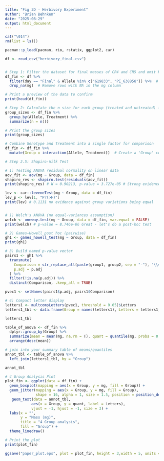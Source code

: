 ```yaml
---
title: "Fig 3D - Herbivory Experiment"
author: "Brian Behnken"
date: "2025-08-29"
output: html_document
---
```


```r

cat("\014")
rm(list = ls())

pacman::p_load(pacman, rio, rstatix, ggplot2, car)

df <- read_csv("herbivory_final.csv")


# Step 1: Filter the dataset for final masses of CR4 and CR5 and omit NAs
df_fin <- df %>%
  filter(day == "Final" & Allele %in% c("G19833", "PI_638858")) %>%  # Only CR4 and CR5 final masses
  drop_na(mg)  # Remove rows with NA in the mg column

# Print a preview of the data to confirm
print(head(df_fin))

# Step 2: Calculate the n size for each group (treated and untreated) for CR4 and CR5
group_sizes <- df_fin %>%
  group_by(Allele, Treatment) %>%
  summarize(n = n())

# Print the group sizes
print(group_sizes)

# Combine Genotype and Treatment into a single factor for comparison
df_fin <- df_fin %>%
  mutate(Group = interaction(Allele, Treatment))  # Create a 'Group' column

```

``` r

# Step 2.5: Shapiro-Wilk Test

# 1) Testing ANOVA residual normality on linear data
aov_fit <- aov(mg ~ Group, data = df_fin)
shapiro_res <- shapiro.test(residuals(aov_fit))
print(shapiro_res) # W = 0.90213, p-value = 3.727e-05 # Strong evidence against normality

lev <- car::leveneTest(mg ~ Group, data = df_fin)
lev_p <- lev[1, "Pr(>F)"]
print(lev) # 0.1131 no evidence against group variations being equal


# 1) Welch's ANOVA (no equal-variances assumption)
welch <- oneway.test(mg ~ Group, data = df_fin, var.equal = FALSE)
print(welch) # p-value = 8.746e-06 Great - let's do a post-hoc test

# 2) Games–Howell post hoc (pairwise)
gh1 <- games_howell_test(mg ~ Group, data = df_fin)
print(gh1)

# 3) Build named p-value vector
pairs1 <- gh1 %>%
  transmute(
    Comparison = str_replace_all(paste(group1, group2, sep = "-"), "\\s+", ""),
    p.adj = p.adj
  ) %>%
  filter(!is.na(p.adj)) %>%
  distinct(Comparison, .keep_all = TRUE)

pvec1 <- setNames(pairs1$p.adj, pairs1$Comparison)

# 4) Compact letter display
letters1 <- multcompLetters(pvec1, threshold = 0.05)$Letters
letters1_tbl <- data.frame(Group = names(letters1), Letters = letters1, row.names = NULL)

letters1_tbl

table_of_anova <- df_fin %>% 
  dplyr::group_by(Group) %>% 
  summarize(mean = mean(mg, na.rm = T), quant = quantile(mg, probs = 0.75, na.rm = T)) %>% 
  arrange(desc(mean))

# join into your summary table of means/quantiles
annot_tbl <- table_of_anova %>%
  left_join(letters1_tbl, by = "Group")

annot_tbl


```

``` r

# 4 Group Analysis Plot
plot_fin <- ggplot(data = df_fin) +
  geom_boxplot(mapping = aes(x = Group, y = mg, fill = Group)) +
  geom_jitter(mapping = aes(x = Group, y = mg, fill = Group), 
              shape = 16, alpha = 1, size = 1.5, position = position_dodge(width = 0.6)) +
   geom_text(data = annot_tbl,
            aes(x = Group, y = quant, label = Letters),
            vjust = -1, hjust = -1, size = 3) +
  labs(x = "", 
       y = "Mass (mg)", 
       title = "4 Group analysis", 
       fill = "Group") +
  theme_linedraw()

# Print the plot
print(plot_fin)

ggsave("paper_plot.eps", plot = plot_fin, height = 3,width = 5, units = "in")

```

